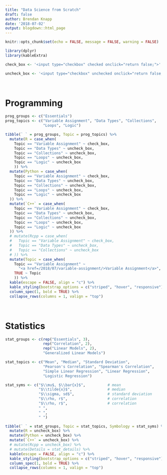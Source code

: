 ```yaml
---
title: "Data Science from Scratch"
draft: false
author: Brendan Knapp
date: '2018-07-02'
output: blogdown::html_page
---
```


```r
knitr::opts_chunk$set(echo = FALSE, message = FALSE, warning = FALSE)
```

```r
library(dplyr)
library(kableExtra)

check_box <- '<input type="checkbox" checked onclick="return false;">'

uncheck_box <- '<input type="checkbox" unchecked onclick="return false;">'
```

<br>

# Programming

```r
prog_groups <- c("Essentials")
prog_topics <- c("Variable Assignment", "Data Types", "Collections",
                 "Loops", "Logic")

tibble(` ` = prog_groups, Topic = prog_topics) %>% 
  mutate(R = case_when(
    Topic == "Variable Assignment" ~ check_box,
    Topic == "Data Types" ~ uncheck_box,
    Topic == "Collections" ~ uncheck_box,
    Topic == "Loops" ~ uncheck_box,
    Topic == "Logic" ~ uncheck_box
    )) %>% 
  mutate(Python = case_when(
    Topic == "Variable Assignment" ~ check_box,
    Topic == "Data Types" ~ uncheck_box,
    Topic == "Collections" ~ uncheck_box,
    Topic == "Loops" ~ uncheck_box,
    Topic == "Logic" ~ uncheck_box
  )) %>% 
  mutate(`C++` = case_when(
    Topic == "Variable Assignment" ~ check_box,
    Topic == "Data Types" ~ uncheck_box,
    Topic == "Collections" ~ uncheck_box,
    Topic == "Loops" ~ uncheck_box,
    Topic == "Logic" ~ uncheck_box
  )) %>% 
  # mutate(Rcpp = case_when(
  #   Topic == "Variable Assignment" ~ check_box,
  #   Topic == "Data Types" ~ uncheck_box,
  #   Topic == "Collections" ~ uncheck_box
  # )) %>% 
  mutate(Topic = case_when(
    Topic == "Variable Assignment" ~ 
      "<a href=/2018/07/variable-assignment/>Variable Assignment</a>",
    TRUE ~ Topic
    )) %>% 
  kable(escape = FALSE, align = "c") %>% 
  kable_styling(bootstrap_options = c("striped", "hover", "responsive")) %>% 
  column_spec(1, bold = TRUE) %>% 
  collapse_rows(columns = 1, valign = "top")
```

<br>

# Statistics

```r
stat_groups <- c(rep("Essentials", 3),
                 rep("Correlation", 2),
                 rep("Linear Models", 2),
                 "Generalized Linear Models")

stat_topics <- c("Mean", "Median", "Standard Deviation", 
                 "Pearson's Correlation", "Spearman's Correlation",
                 "Simple Linear Regression", "Linear Regression",
                 "Logistic Regression")

stat_syms <- c("$\\mu$, $\\bar{x}$",          # mean
               "$\\tilde{x}$",                # median
               "$\\sigma, sd$",               # standard deviation
               "$\\rho, r$",                  # correlation
               "$\\rho, r$",                  # correlation
               " ",
               " ",
               " ")

tibble(` ` = stat_groups, Topic = stat_topics, Symbology = stat_syms) %>% 
  mutate(R = uncheck_box) %>% 
  mutate(Python = uncheck_box) %>% 
  mutate(`C++` = uncheck_box) %>% 
  # mutate(Rcpp = uncheck_box) %>% 
  # mutate(Details = stat_details) %>% 
  kable(escape = FALSE, align = "c") %>%
  kable_styling(bootstrap_options = c("striped", "hover", "responsive")) %>% 
  column_spec(1, bold = TRUE) %>% 
  collapse_rows(columns = 1, valign = "top")
```


